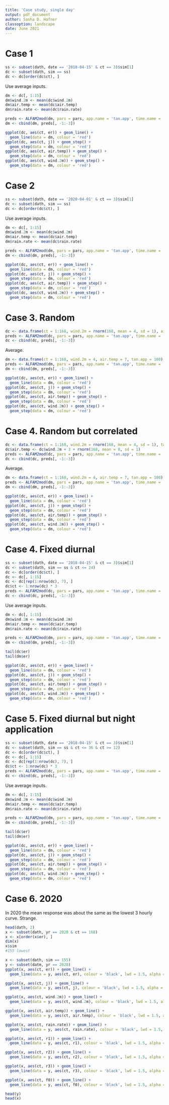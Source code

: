 ```yaml
---
title: 'Case study, single day'
output: pdf_document
author: Sasha D. Hafner
classoption: landscape
date: June 2021
---
```


# Case 1

```r
ss <- subset(dath, date == '2018-04-15' & ct == 3)$sim[1]
dc <- subset(dath, sim == ss)
dc <- dc[order(dc$ct), ]
```
Use average inputs.
```r
dm <- dc[, 1:15]
dm$wind.2m <- mean(dc$wind.2m)
dm$air.temp <- mean(dc$air.temp)
dm$rain.rate <- mean(dc$rain.rate)
```

```r
preds <- ALFAM2mod(dm, pars = pars, app.name = 'tan.app', time.name = 'ct')
dm <- cbind(dm, preds[, -1:-3])
```

```r
ggplot(dc, aes(ct, er)) + geom_line() +
  geom_line(data = dm, colour = 'red')
ggplot(dc, aes(ct, j)) + geom_step() +
  geom_step(data = dm, colour = 'red')
ggplot(dc, aes(ct, air.temp)) + geom_step() +
  geom_step(data = dm, colour = 'red')
ggplot(dc, aes(ct, wind.2m)) + geom_step() +
  geom_step(data = dm, colour = 'red')
```

# Case 2

```r
ss <- subset(dath, date == '2020-04-01' & ct == 3)$sim[1]
dc <- subset(dath, sim == ss)
dc <- dc[order(dc$ct), ]
```
Use average inputs.
```r
dm <- dc[, 1:15]
dm$wind.2m <- mean(dc$wind.2m)
dm$air.temp <- mean(dc$air.temp)
dm$rain.rate <- mean(dc$rain.rate)
```

```r
preds <- ALFAM2mod(dm, pars = pars, app.name = 'tan.app', time.name = 'ct')
dm <- cbind(dm, preds[, -1:-3])
```

```r
ggplot(dc, aes(ct, er)) + geom_line() +
  geom_line(data = dm, colour = 'red')
ggplot(dc, aes(ct, j)) + geom_step() +
  geom_step(data = dm, colour = 'red')
ggplot(dc, aes(ct, air.temp)) + geom_step() +
  geom_step(data = dm, colour = 'red')
ggplot(dc, aes(ct, wind.2m)) + geom_step() +
  geom_step(data = dm, colour = 'red')
```

# Case 3. Random

```r
dc <- data.frame(ct = 1:168, wind.2m = rnorm(168, mean = 4, sd = 1), air.temp = rnorm(168, mean = 7, sd = 2), tan.app = 100)
preds <- ALFAM2mod(dc, pars = pars, app.name = 'tan.app', time.name = 'ct')
dc <- cbind(dc, preds[, -1:-3])
```

Average.

```r
dm <- data.frame(ct = 1:168, wind.2m = 4, air.temp = 7, tan.app = 100)
preds <- ALFAM2mod(dm, pars = pars, app.name = 'tan.app', time.name = 'ct')
dm <- cbind(dm, preds[, -1:-3])
```

```r
ggplot(dc, aes(ct, er)) + geom_line() +
  geom_line(data = dm, colour = 'red')
ggplot(dc, aes(ct, j)) + geom_step() +
  geom_step(data = dm, colour = 'red')
ggplot(dc, aes(ct, air.temp)) + geom_step() +
  geom_step(data = dm, colour = 'red')
ggplot(dc, aes(ct, wind.2m)) + geom_step() +
  geom_step(data = dm, colour = 'red')
```

# Case 4. Random but correlated

```r
dc <- data.frame(ct = 1:168, wind.2m = rnorm(168, mean = 4, sd = 1), tan.app = 100)
dc$air.temp <- dc$wind.2m + 3 + rnorm(168, mean = 0, sd = 1)
preds <- ALFAM2mod(dc, pars = pars, app.name = 'tan.app', time.name = 'ct')
dc <- cbind(dc, preds[, -1:-3])
```

Average.

```r
dm <- data.frame(ct = 1:168, wind.2m = 4, air.temp = 7, tan.app = 100)
preds <- ALFAM2mod(dm, pars = pars, app.name = 'tan.app', time.name = 'ct')
dm <- cbind(dm, preds[, -1:-3])
```

```r
ggplot(dc, aes(ct, er)) + geom_line() +
  geom_line(data = dm, colour = 'red')
ggplot(dc, aes(ct, j)) + geom_step() +
  geom_step(data = dm, colour = 'red')
ggplot(dc, aes(ct, air.temp)) + geom_step() +
  geom_step(data = dm, colour = 'red')
ggplot(dc, aes(ct, wind.2m)) + geom_step() +
  geom_step(data = dm, colour = 'red')
```

# Case 4. Fixed diurnal

```r
ss <- subset(dath, date == '2018-04-15' & ct == 3)$sim[1]
dc <- subset(dath, sim == ss & ct <= 24)
dc <- dc[order(dc$ct), ]
dc <- dc[, 1:15]
dc <- dc[rep(1:nrow(dc), 7), ]
dc$ct <- 1:nrow(dc) * 3
preds <- ALFAM2mod(dc, pars = pars, app.name = 'tan.app', time.name = 'ct')
dc <- cbind(dc, preds[, -1:-3])
```

Use average inputs.

```r
dm <- dc[, 1:15]
dm$wind.2m <- mean(dc$wind.2m)
dm$air.temp <- mean(dc$air.temp)
dm$rain.rate <- mean(dc$rain.rate)
```

```r
preds <- ALFAM2mod(dm, pars = pars, app.name = 'tan.app', time.name = 'ct')
dm <- cbind(dm, preds[, -1:-3])
```

```r
tail(dc$er)
tail(dm$er)
```

```r
ggplot(dc, aes(ct, er)) + geom_line() +
  geom_line(data = dm, colour = 'red')
ggplot(dc, aes(ct, j)) + geom_step() +
  geom_step(data = dm, colour = 'red')
ggplot(dc, aes(ct, air.temp)) + geom_step() +
  geom_step(data = dm, colour = 'red')
ggplot(dc, aes(ct, wind.2m)) + geom_step() +
  geom_step(data = dm, colour = 'red')
```

# Case 5. Fixed diurnal but night application

```r
ss <- subset(dath, date == '2018-04-15' & ct == 3)$sim[1]
dc <- subset(dath, sim == ss & ct <= 36 & ct >= 12)
dc <- dc[order(dc$ct), ]
dc <- dc[, 1:15]
dc <- dc[rep(1:nrow(dc), 7), ]
dc$ct <- 1:nrow(dc) * 3
preds <- ALFAM2mod(dc, pars = pars, app.name = 'tan.app', time.name = 'ct')
dc <- cbind(dc, preds[, -1:-3])
```

Use average inputs.

```r
dm <- dc[, 1:15]
dm$wind.2m <- mean(dc$wind.2m)
dm$air.temp <- mean(dc$air.temp)
dm$rain.rate <- mean(dc$rain.rate)
```

```r
preds <- ALFAM2mod(dm, pars = pars, app.name = 'tan.app', time.name = 'ct')
dm <- cbind(dm, preds[, -1:-3])
```

```r
tail(dc$er)
tail(dm$er)
```

```r
ggplot(dc, aes(ct, er)) + geom_line() +
  geom_line(data = dm, colour = 'red')
ggplot(dc, aes(ct, j)) + geom_step() +
  geom_step(data = dm, colour = 'red')
ggplot(dc, aes(ct, air.temp)) + geom_step() +
  geom_step(data = dm, colour = 'red')
ggplot(dc, aes(ct, wind.2m)) + geom_step() +
  geom_step(data = dm, colour = 'red')
```


# Case 6. 2020

In 2020 the mean response was about the same as the lowest 3 hourly curve. 
Strange.

```r
head(dath, 2)
x <- subset(dath, yr == 2020 & ct == 168)
x <- x[order(x$er), ]
dim(x)
x$sim
#155 lowest

x <- subset(dath, sim == 155)
y <- subset(datm, yr == 2020)
ggplot(x, aes(ct, er)) + geom_line() + 
  geom_line(data = y, aes(ct, er), colour = 'black', lwd = 1.5, alpha = 0.6)

ggplot(x, aes(ct, j)) + geom_line() + 
  geom_line(data = y, aes(ct, j), colour = 'black', lwd = 1.5, alpha = 0.6)

ggplot(x, aes(ct, wind.2m)) + geom_line() + 
  geom_line(data = y, aes(ct, wind.2m), colour = 'black', lwd = 1.5, alpha = 0.6)

ggplot(x, aes(ct, air.temp)) + geom_line() + 
  geom_line(data = y, aes(ct, air.temp), colour = 'black', lwd = 1.5, alpha = 0.6)

ggplot(x, aes(ct, rain.rate)) + geom_line() + 
  geom_line(data = y, aes(ct, rain.rate), colour = 'black', lwd = 1.5, alpha = 0.6)

ggplot(x, aes(ct, r1)) + geom_line() + 
  geom_line(data = y, aes(ct, r1), colour = 'black', lwd = 1.5, alpha = 0.6)

ggplot(x, aes(ct, r2)) + geom_line() + 
  geom_line(data = y, aes(ct, r2), colour = 'black', lwd = 1.5, alpha = 0.6, lty = 2)

ggplot(x, aes(ct, r3)) + geom_line() + 
  geom_line(data = y, aes(ct, r3), colour = 'black', lwd = 1.5, alpha = 0.6, lty = 2)

ggplot(x, aes(ct, f0)) + geom_line() + 
  geom_line(data = y, aes(ct, f0), colour = 'black', lwd = 1.5, alpha = 0.6, lty = 2)

head(y)
head(x)
```





